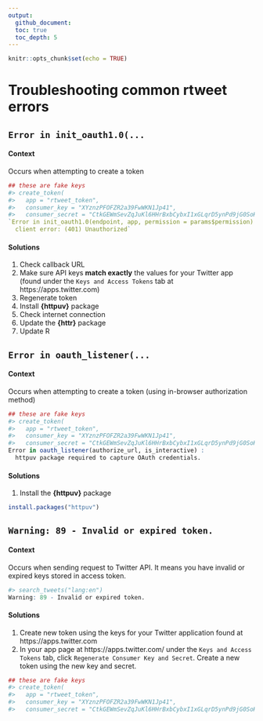 ```yaml
---
output: 
  github_document:
  toc: true
  toc_depth: 5
---
```


```r
knitr::opts_chunk$set(echo = TRUE)
```

# Troubleshooting common rtweet errors

## `Error in init_oauth1.0(...`

#### Context

Occurs when attempting to create a token

``` r
## these are fake keys
#> create_token(
#>   app = "rtweet_token",
#>   consumer_key = "XYznzPFOFZR2a39FwWKN1Jp41",
#>   consumer_secret = "CtkGEWmSevZqJuKl6HHrBxbCybxI1xGLqrD5ynPd9jG0SoHZbD")
`Error in init_oauth1.0(endpoint, app, permission = params$permission) : 
  client error: (401) Unauthorized`
```

#### Solutions

1. Check callback URL
1. Make sure API keys **match exactly** the values for your Twitter app (found under the `Keys and Access Tokens` tab at https://apps.twitter.com)
1. Regenerate token
1. Install **{httpuv}** package
1. Check internet connection
1. Update the **{httr}** package
1. Update R


## `Error in oauth_listener(...`

#### Context

Occurs when attempting to create a token (using in-browser authorization method)

``` r
## these are fake keys
#> create_token(
#>   app = "rtweet_token",
#>   consumer_key = "XYznzPFOFZR2a39FwWKN1Jp41",
#>   consumer_secret = "CtkGEWmSevZqJuKl6HHrBxbCybxI1xGLqrD5ynPd9jG0SoHZbD")
Error in oauth_listener(authorize_url, is_interactive) :
  httpuv package required to capture OAuth credentials.
```

#### Solutions
1. Install the **{httpuv}** package

``` r
install.packages("httpuv")
```

## `Warning: 89 - Invalid or expired token.`

#### Context

Occurs when sending request to Twitter API. It means you have invalid or expired keys stored in access token.

``` r
#> search_tweets("lang:en")
Warning: 89 - Invalid or expired token.
```

#### Solutions
1. Create new token using the keys for your Twitter application found at https://apps.twitter.com
1. In your app page at https://apps.twitter.com/ under the `Keys and Access Tokens` tab, click `Regenerate Consumer Key and Secret`. Create a new token using the new key and secret.

``` r
## these are fake keys
#> create_token(
#>   app = "rtweet_token",
#>   consumer_key = "XYznzPFOFZR2a39FwWKN1Jp41",
#>   consumer_secret = "CtkGEWmSevZqJuKl6HHrBxbCybxI1xGLqrD5ynPd9jG0SoHZbD")
```
